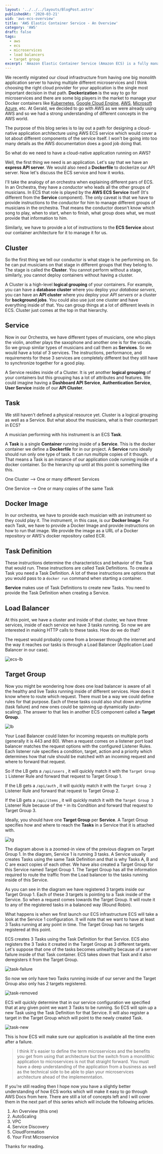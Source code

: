 ```yaml
---
layout: '../../../layouts/BlogPost.astro'
publishedAt: '2020-03-21'
uid: 'aws-ecs-overview'
title: 'AWS Elastic Container Service - An Overview'
category: 'AWS'
draft: false
tags:
  - aws
  - ecs
  - microservices
  - load balancers
  - target group
excerpt: 'Amazon Elastic Container Service (Amazon ECS) is a fully managed container orchestration service. A lot of enterprise software companies use ECS to run their most sensitive and mission critical applications because of its security, reliability, and scalability.'
---
```


We recently migrated our cloud infrastructure from having one big monolith application server to having multiple different microservices and I think choosing the right cloud provider for your application is the single most important decision in that path. **Dockerization** is the way to go for microservices and there are some big players in the market to manage your Docker containers like [Kubernetes](https://kubernetes.io/), [Google Cloud Engine](https://cloud.google.com/container-options), [AWS](https://aws.amazon.com/containers/), [Microsoft Azure](https://azure.microsoft.com/en-in/product-categories/containers/), etc. At Gerald, we decided to go with AWS as we were already using AWS and so we had a strong understanding of different concepts in the AWS world.

The purpose of this blog series is to lay out a path for designing a cloud-native application architecture using AWS ECS service which would cover a lot about different components of the service itself. I won't be going into too many details as the AWS documentation does a good job doing that.

So what do we need to have a cloud-native application running on AWS?

Well, the first thing we need is an application. Let's say that we have an **express API server**. We would also need a **Dockerfile** to dockerize our API server. Now let's discuss the ECS service and how it works.

I'll take the analogy of an orchestra when explaining different pars of ECS. In an Orchestra, they have a _conductor_ who leads all the other groups of musicians. In ECS that role is played by the **AWS ECS Service** itself (It's different from the **Service** component). The only caveat is that we have to provide instructions to the _conductor_ for him to manage different groups of musicians in the orchestra. That means the conductor doesn't know which song to play, when to start, when to finish, what group does what, we must provide that information to him.

Similarly, we have to provide a lot of instructions to the **ECS Service** about our container architecture for it to manage it for us.

## Cluster

So the first thing we tell our conductor is what stage is he performing on. So he can put musicians on that stage in different groups that they belong to. The stage is called the **Cluster**. You cannot perform without a stage, similarly, you cannot deploy containers without having a cluster.

A Cluster is a high-level **logical grouping** of your containers. For example, you can have a **database cluster** where you deploy your _database servers_, you can have an **API cluster** where you deploy your _API servers_ or a cluster for **background jobs**. You could also use just one cluster and have everything inside of that. You can group things at a lot of different levels in ECS. Cluster just comes at the top in that hierarchy.

## Service

Now in our Orchestra, we have different types of musicians, one who plays the violin, another plays the saxophone and another one is for the vocals. So we group similar types of musicians and call them as **Services**. So we would have a total of 3 services. The instructions, performance, and requirements for these 3 services are completely different but they still have to synchronize together for a good play.

A Service resides inside of a Cluster. It is yet another **logical grouping** of your containers but this grouping has a lot of attributes and features. We could imagine having a **Dashboard API Service**, **Authentication Service**, **User Service** inside of our **API Cluster**.

## Task

We still haven't defined a physical resource yet. Cluster is a logical grouping as well as a Service. But what about the musicians, what is their counterpart in ECS?

A musician performing with his instrument is an ECS **Task**.

A **Task** is a single **Container** running inside of a **Service**. This is the docker container we define a **Dockerfile** for in our project. A **Service** runs ideally should run only one type of task. It can run multiple copies of it though. That means a Task is an instance of our application code running inside of a docker container. So the hierarchy up until at this point is something like this.

One Cluster --> One or many different Services

One Service --> One or many copies of the same Task

## Docker Image

In our orchestra, we have to provide each musician with an instrument so they could play it. The instrument, in this case, is our **Docker Image**. For each Task, we have to provide a Docker Image and provide instructions on how to run that image. We provide the image as a URL of a Docker repository or AWS's docker repository called ECR.

## Task Definition

These instructions determine the characteristics and behavior of the Task that would run. These instructions are called Task Definitions. To create a Task you need a Task Definition. A lot of these instructions are options that you would pass to a `docker run` command when starting a container.

**Service** makes use of Task Definitions to create new Tasks. You need to provide the Task Definition when creating a Service.

## Load Balancer

At this point, we have a cluster and inside of that cluster, we have three services, inside of each service we have 3 tasks running. So now we are interested in making HTTP calls to these tasks. How do we do that?

The request would probably come from a browser through the internet and the way it reaches our tasks is through a Load Balancer (Application Load Balancer in our case).


<img src={ecsLb} alt="ecs-lb" />

## Target Group

Now you might be wondering how does one load balancer is aware of all the healthy and live Tasks running inside of different services. How does it know where to route which request. There must be a way we could define rules for that purpose. Each of these tasks could also shut down anytime (task failure) and new ones could be spinning up dynamically (auto-scaling). The answer to that lies in another ECS component called a **Target Group**.


<img src={lb} alt="lb" />

Your Load Balancer could listen for incoming requests on multiple ports (generally it is 443 and 80). When a request comes on a listener port load balancer matches the request options with the configured Listener Rules. Each listener rule specifies a condition, target, action and a priority which determines how that rule should be matched with an incoming request and where to forward that request.

So if the LB gets a `/api/users` , it will quickly match it with the `Target Group 1` Listener Rule and forward that request to Target Group 1.

If the LB gets a `/api/auth` , it will quickly match it with the `Target Group 2` Listener Rule and forward that request to Target Group 2.

If the LB gets a `/api/items` , it will quickly match it with the `Target Group 3` Listener Rule because of the `*` in its Condition and forward that request to Target Group 3.

Ideally, you should have one **Target Group** per **Service**. A Target Group specifies how and where to reach the **Tasks** in a Service that it is attached with.


<img src={tg} alt="tg" />

The diagram above is a zoomed-in view of the previous diagram on Target Group 1. In the diagram, Service 1 is running 3 tasks. A Service usually creates Tasks using the same Task Definition and that is why Tasks A, B and C are exact copies of each other. We have also created a Target Group for this Service named Target Group 1. The Target Group has all the information required to route the traffic from the Load balancer to the tasks running inside of this Service.

As you can see in the diagram we have registered 3 targets inside our Target Group 1. Each of these 3 targets is pointing to a Task inside of the Service. So when a request comes towards the Target Group. It will route it to any of the registered tasks in a balanced way (Round Robin).

What happens is when we first launch our ECS infrastructure ECS will take a look at the Service 1 configuration. It will note that we want to have at least 3 Tasks running at any point in time. The Target Group has no targets registered at this point.

ECS creates 3 Tasks using the Task Definition for that Service. ECS also registers the 3 Tasks it created in the Target Group as 3 different targets. Let's suppose that one of the tasks becomes unhealthy because of a server failure inside of that Task container. ECS takes down that Task and it also deregisters it from the Target Group.


<img src={taskFailure} alt="task-failure" />

So now we only have two Tasks running inside of our server and the Target Group also only has 2 targets registered.


<img src={taskRemoved} alt="task-removed" />

ECS will quickly determine that in our service configuration we specified that at any given point we want 3 Tasks to be running. So ECS will spin up a new Task using the Task Definition for that Service. It will also register a target in the Target Group which will point to the newly created Task.


<img src={taskNew} alt="task-new" />

This is how ECS will make sure our application is available all the time even after a failure.

> I think It's easier to define the term microservices and the benefits you get from using that architecture but the switch from a monolithic application to microservices is not that straight forward. You must have a deep understanding of the application from a business as well as the technical side to be able to plan your microservices architecture ahead of the implemenntation.

If you're still reading then I hope now you have a slightly better understanding of how ECS works which will make it easy to go through AWS Docs from here. There are still a lot of concepts left and I will cover them in the next part of this series which will include the following articles.

1. An Overview (this one)
2. AutoScaling
3. VPC
4. Service Discovery
5. CloudFormation
6. Your First Microservice

Thanks for reading.
